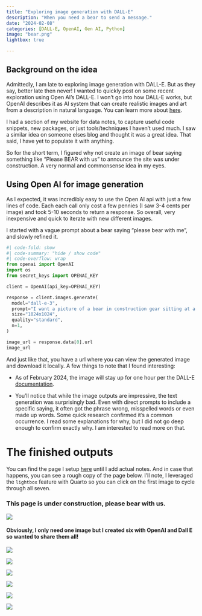 ```yaml
---
title: "Exploring image generation with DALL-E"
description: "When you need a bear to send a message."
date: "2024-02-08"
categories: [DALL-E, OpenAI, Gen AI, Python]
image: "bear.png"
lightbox: true

---
```


## Background on the idea

Admittedly, I am late to exploring image generation with DALL-E.  But as they say, better late then never! I wanted to quickly post on some recent exploration using Open AI's DALL-E. I won't go into how DALL-E works, but OpenAI describes it as AI system that can create realistic images and art from a description in natural language.  You can learn more about [here](https://openai.com/dall-e-2). 

I had a section of my website for data notes, to capture useful code snippets, new packages, or just tools/techniques I haven't used much.  I saw a similar idea on someone elses blog and thought it was a great idea.  That said, I have yet to populate it with anything.  

So for the short term, I figured why not create an image of bear saying something like "Please BEAR with us" to announce the site was under construction.  A very normal and commonsense idea in my eyes.


## Using Open AI for image generation

As I expected, it was incredibly easy to use the Open AI api with just a few lines of code.  Each each call only cost a few pennies (I saw 3-4 cents per image) and took 5-10 seconds to return a response. So overall, very inexpensive and quick to iterate with new different images. 

I started with a vague prompt about a bear saying "please bear with me", and slowly refined it.

```python
#| code-fold: show
#| code-summary: "hide / show code"
#| code-overflow: wrap
from openai import OpenAI
import os
from secret_keys import OPENAI_KEY

client = OpenAI(api_key=OPENAI_KEY)

response = client.images.generate(
  model="dall-e-3",
  prompt="I want a picture of a bear in construction gear sitting at a computer typing code.  I want a message at the top of the image that says 'Please BEAR with us, this site is under construction. The idea is for this to be cartoonish and funny!  Please add this exact phrase at the bottom 'Created with DALL-E'",
  size="1024x1024",
  quality="standard",
  n=1,
)

image_url = response.data[0].url
image_url 

```

And just like that, you have a url where you can view the generated image and download it locally.  A few things to note that I found interesting:

* As of February 2024, the image will stay up for one hour per the DALL-E [documentation](https://help.openai.com/en/articles/6705023-dall-e-api-faq).

* You'll notice that while the image outputs are impressive, the text generation was surprisingly bad.  Even with direct prompts to include a specific saying, it often got the phrase wrong, misspelled words or even made up words.  Some quick research confirmed it's a common occurrence. I read some explanations for why, but I did not go deep enough to confirm exactly why.  I am interested to read more on that.

# The finished outputs

You can find the page I setup [here](../../resources/resources-notes.html) until I add actual notes.  And in case that happens, you can see a rough copy of the page below. I'll note, I leveraged the `lightbox` feature with Quarto so you can click on the first image to cycle through all seven.


### This page is under construction, please bear with us. 

![](bearwithme/bearwithme5.png){group="my-gallery"}


#### Obviously, I only need one image but I created six with OpenAI and Dall E so wanted to share them all!

![](bearwithme/bearwithme2.png){group="my-gallery"}

![](bearwithme/bearwithme3.png){group="my-gallery"}

![](bearwithme/bearwithme4.png){group="my-gallery"}

![](bearwithme/bearwithme1.png){group="my-gallery"}

![](bearwithme/bearwithme6.png){group="my-gallery"}

![](bearwithme/bearwithme7.png){group="my-gallery"}
